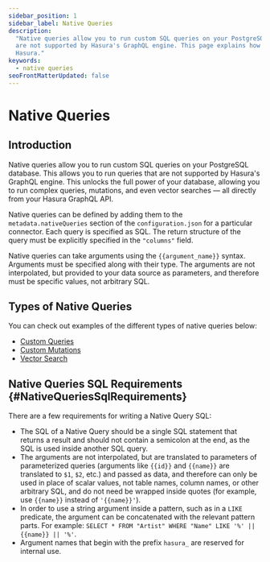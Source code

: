 ```yaml
---
sidebar_position: 1
sidebar_label: Native Queries
description:
  "Native queries allow you to run custom SQL queries on your PostgreSQL database. This allows you to run queries that
  are not supported by Hasura's GraphQL engine. This page explains how to configure various types of native queries in
  Hasura."
keywords:
  - native queries
seoFrontMatterUpdated: false
---
```


# Native Queries

## Introduction

Native queries allow you to run custom SQL queries on your PostgreSQL database. This allows you to run queries that are
not supported by Hasura's GraphQL engine. This unlocks the full power of your database, allowing you to run complex
queries, mutations, and even vector searches — all directly from your Hasura GraphQL API.

Native queries can be defined by adding them to the `metadata.nativeQueries` section of the `configuration.json` for a
particular connector. Each query is specified as SQL. The return structure of the query must be explicitly specified in
the `"columns"` field.

Native queries can take arguments using the `{{argument_name}}` syntax. Arguments must be specified along with their
type. The arguments are not interpolated, but provided to your data source as parameters, and therefore must be specific
values, not arbitrary SQL.

## Types of Native Queries

You can check out examples of the different types of native queries below:

- [Custom Queries](/connectors/postgresql/native-queries/custom-queries.mdx)
- [Custom Mutations](/connectors/postgresql/native-queries/custom-mutations.mdx)
- [Vector Search](/connectors/postgresql/native-queries/vector-search.mdx)

## Native Queries SQL Requirements {#NativeQueriesSqlRequirements}

There are a few requirements for writing a Native Query SQL:

- The SQL of a Native Query should be a single SQL statement that returns a result and should not contain a semicolon at the end,
  as the SQL is used inside another SQL query.
- The arguments are not interpolated, but are translated to parameters of parameterized queries (arguments like `{{id}}` and `{{name}}` are translated to `$1`, `$2`, etc.)
  and passed as data, and therefore can only be used in place of scalar values, not table names, column names, or other arbitrary SQL, and do not need be wrapped inside quotes
  (for example, use `{{name}}` instead of `'{{name}}'`).
- In order to use a string argument inside a pattern, such as in a `LIKE` predicate, the argument can be concatenated with the relevant pattern parts.
  For example: `SELECT * FROM "Artist" WHERE "Name" LIKE '%' || {{name}} || '%'`.
- Argument names that begin with the prefix `hasura_` are reserved for internal use.
